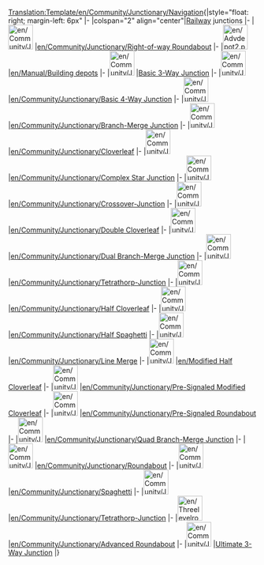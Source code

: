 <noinclude>[[Translation:Template/en/Community/Junctionary/Navigation]]</noinclude>{|style="float: right; margin-left: 6px"
|-
|colspan="2" align="center"|[[en/Manual/Railway construction|Railway]] junctions
|-
|[[File:en/Community/Junctionary/AdvancedMain4WaySmall.png|50px]]
|[[en/Community/Junctionary/Right-of-way Roundabout]]
|-
|[[File:en/Advdepot2.png|50px]]
|[[en/Manual/Building depots]]
|-
|[[File:en/Community/Junctionary/3way basic3.png|50px]]
|[[en/Community/Junctionary/Basic 3-Way|Basic 3-Way Junction]]
|-
|[[File:en/Community/Junctionary/Basic4.png|50px]]
|[[en/Community/Junctionary/Basic 4-Way Junction]]
|-
|[[File:en/Community/Junctionary/Branch-Merge Junction.png|50px]]
|[[en/Community/Junctionary/Branch-Merge Junction]]
|-
|[[File:en/Community/Junctionary/Cloverleaf.png|50px]]
|[[en/Community/Junctionary/Cloverleaf]]
|-
|[[File:en/Community/Junctionary/Lgroundabout.png|50px]]
|[[en/Community/Junctionary/Complex Star Junction]]
|-
|[[File:en/Community/Junctionary/Cjunction.png|50px]]
|[[en/Community/Junctionary/Crossover-Junction]]
|-
|[[File:en/Community/Junctionary/Double cloverleaf.png|50px]]
|[[en/Community/Junctionary/Double Cloverleaf]]
|-
|[[File:en/Community/Junctionary/DuelBranchMerge.png|50px]]
|[[en/Community/Junctionary/Dual Branch-Merge Junction]]
|-
|[[File:en/Community/Junctionary/Over Under Junc.png|50px]]
|[[en/Community/Junctionary/Tetrathorp-Junction]]
|-
|[[File:en/Community/Junctionary/3way halfcloverleaf.png|50px]]
|[[en/Community/Junctionary/Half Cloverleaf]]
|-
|[[File:en/Community/Junctionary/3way halfspaghetti.png|50px]]
|[[en/Community/Junctionary/Half Spaghetti]]
|-
|[[File:en/Community/Junctionary/3way trackmerge.png|50px]]
|[[en/Community/Junctionary/Line Merge]]
|-
|[[File:en/Community/Junctionary/3way modhclover.png|50px]]
|[[en/Modified Half Cloverleaf]]
|-
|[[File:en/Community/Junctionary/Presig mod cloverleaf.png|50px]]
|[[en/Community/Junctionary/Pre-Signaled Modified Cloverleaf]]
|-
|[[File:en/Community/Junctionary/PresignaledRoundAbout.png|50px]]
|[[en/Community/Junctionary/Pre-Signaled Roundabout]]
|-
|[[File:en/Community/Junctionary/NewQBMJ.png|50px]]
|[[en/Community/Junctionary/Quad Branch-Merge Junction]]
|-
|[[File:en/Community/Junctionary/Roundabout.png|50px]]
|[[en/Community/Junctionary/Roundabout]]
|-
|[[File:en/Community/Junctionary/Spaghetti.png|50px]]
|[[en/Community/Junctionary/Spaghetti]]
|-
|[[File:en/Community/Junctionary/Ttj-orig.png|50px]]
|[[en/Community/Junctionary/Tetrathorp-Junction]]
|-
|[[File:en/Threelevelroundabout.png|50px]]
|[[en/Community/Junctionary/Advanced Roundabout]]
|-
|[[File:en/Community/Junctionary/Ultimate 3way junction.png|50px]]
|[[en/Community/Junctionary/Ultimate 3-way junction|Ultimate 3-Way Junction]]
|}